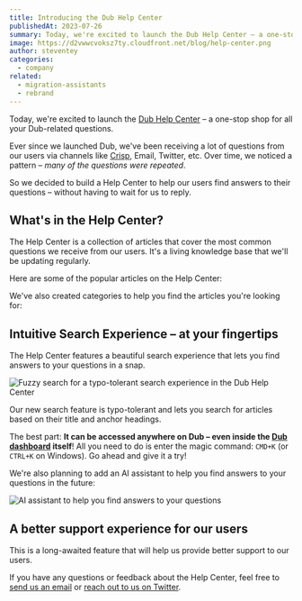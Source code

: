 ```yaml
---
title: Introducing the Dub Help Center
publishedAt: 2023-07-26
summary: Today, we're excited to launch the Dub Help Center – a one-stop shop for all your Dub-related questions.
image: https://d2vwwcvoksz7ty.cloudfront.net/blog/help-center.png
author: steventey
categories:
  - company
related:
  - migration-assistants
  - rebrand
---
```


Today, we're excited to launch the [Dub Help Center](/help) – a one-stop shop for all your Dub-related questions.

Ever since we launched Dub, we've been receiving a lot of questions from our users via channels like [Crisp](https://crisp.chat/), Email, Twitter, etc. Over time, we noticed a pattern – _many of the questions were repeated_.

So we decided to build a Help Center to help our users find answers to their questions – without having to wait for us to reply.

## What's in the Help Center?

The Help Center is a collection of articles that cover the most common questions we receive from our users. It's a living knowledge base that we'll be updating regularly.

Here are some of the popular articles on the Help Center:

<HelpArticles />

We've also created categories to help you find the articles you're looking for:

<HelpCategories />

## Intuitive Search Experience – at your fingertips

The Help Center features a beautiful search experience that lets you find answers to your questions in a snap.

<Image
  alt="Fuzzy search for a typo-tolerant search experience in the Dub Help Center"
  src="https://d2vwwcvoksz7ty.cloudfront.net/blog/cmdk-search.png"
  width={1607}
  height={946}
/>

Our new search feature is typo-tolerant and lets you search for articles based on their title and anchor headings.

The best part: **It can be accessed anywhere on Dub – even inside the [Dub dashboard](https://app.dub.co) itself**! All you need to do is enter the magic command: `CMD+K` (or `CTRL+K` on Windows). Go ahead and give it a try!

We're also planning to add an AI assistant to help you find answers to your questions in the future:

<Image
  alt="AI assistant to help you find answers to your questions"
  src="https://d2vwwcvoksz7ty.cloudfront.net/blog/ai-search.png"
  width={852}
  height={504}
/>

## A better support experience for our users

This is a long-awaited feature that will help us provide better support to our users.

If you have any questions or feedback about the Help Center, feel free to [send us an email](mailto:support@dub.sh?subject=Feedback%20on%20the%20Dub%20Help%20Center) or [reach out to us on Twitter](https://twitter.com/dubdotco).
